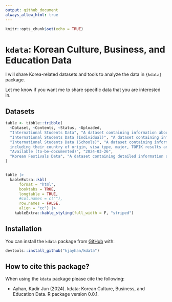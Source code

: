 ```yaml
---
output: github_document
always_allow_html: true
---
```


```r
knitr::opts_chunk$set(echo = TRUE)
```

# `kdata`: Korean Culture, Business, and Education Data

I will share Korea-related datasets and tools to analyze the data in `{kdata}` package. 

Let me know if you want me to share specific data that you are interested in.


## Datasets

```r

table <- tibble::tribble(
  ~Dataset, ~Contents, ~Status, ~Uploaded,
  "International Students Data", "A dataset containing information about international students in Korea, including their country of origin, visa type, and the number of students.", "Available", "2024-03-26",
  "International Students Data (Individual)", "A dataset containing information about all current individual international students in Korea, including their country of origin, sex, visa type, and schools", "Available (to-be-documented)", "2024-03-26",
  "International Students Data (Schools)", "A dataset containing information about  international students at each school/ university in Korea, containing information
  including their country of origin, visa type, major, TOPIK results and more", 
  "Available (to-be-documented)", "2024-03-26",
  "Korean Festivals Data", "A dataset containing detailed information about festivals in Korea, including names, locations, dates, and additional details in both Korean and English.", "Available", "2024-03-23"
)


table |> 
  kableExtra::kbl(
      format = "html",
      booktabs = TRUE,
      longtable = TRUE,
      #col.names = c(""),
      row.names = FALSE,
      align = "cc") |>
    kableExtra::kable_styling(full_width = F, "striped") 
```


## Installation

You can install the `kdata` package from [GitHub](https://github.com/) with:

``` r
devtools::install_github("kjayhan/kdata")
```

## How to cite this package?

When using the `kdata` package please cite the following:

-   Ayhan, Kadir Jun (2024). kdata: Korean Culture, Business, and Education Data. R package version 0.0.1.
